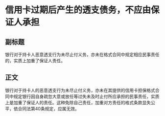 # 信用卡过期后产生的透支债务，不应由保证人承担
## 副标题
银行对于持卡人恶意透支行为未尽止付义务，亦未在格式合同中规定相应民事责任的，实质上加重了保证人责任。
## 正文
银行对于持卡人的恶意透支行为未尽止付义务，亦未在其提供的信用卡担保格式合同中规定银行因自身疏忽大意或放任等过失未及时止付所应承担的民事责任，实质上是加重了保证人的责任。这种免除自己责任，加重对方责任的格式条款显失公平，依合同法第40条规定，应属无效。